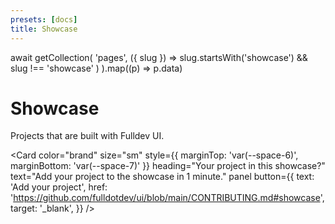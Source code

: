 ```yaml
---
presets: [docs]
title: Showcase
---
```



  await getCollection(
    'pages',
    ({ slug }) => slug.startsWith('showcase') && slug !== 'showcase'
  )
).map((p) => p.data)

# Showcase

Projects that are built with Fulldev UI.

<Card
  color="brand"
  size="sm"
  style={{ marginTop: 'var(--space-6)', marginBottom: 'var(--space-7)' }}
  heading="Your project in this showcase?"
  text="Add your project to the showcase in 1 minute."
  panel
  button={{
    text: 'Add your project',
    href: 'https://github.com/fulldotdev/ui/blob/main/CONTRIBUTING.md#showcase',
    target: '_blank',
  }}
/>

<Cards structure="masonry" position="inset" panel cards={projects} />
